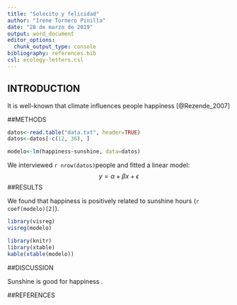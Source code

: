 ```yaml
---
title: "Solecito y felicidad"
author: "Irene Tornero Pinilla"
date: "28 de marzo de 2019"
output: word_document
editor_options: 
  chunk_output_type: console
bibliography: references.bib  
csl: ecology-letters.csl
---
```


## INTRODUCTION

It is well-known that climate influences people happiness [@Rezende_2007]

##METHODS

```r
datos<-read.table("data.txt", header=TRUE)
datos<-datos[-c(12, 36), ]
```

```r
modelo<-lm(happiness~sunshine, data=datos)
```

We interviewed `r nrow(datos)`people and fitted a linear model: 
$$
y=\alpha+\beta x + \epsilon
$$
##RESULTS

We found that happiness is positively related to sunshine hours (`r coef(modelo)[2]`).

```r
library(visreg)
visreg(modelo)
```

```r
library(knitr)
library(xtable)
kable(xtable(modelo))
```

##DISCUSSION

Sunshine is good for happiness .

##REFERENCES












